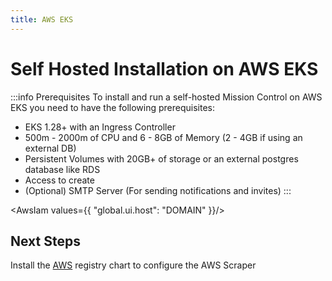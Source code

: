 ```yaml
---
title: AWS EKS
---
```



# Self Hosted Installation on AWS EKS

:::info Prerequisites
To install and run a self-hosted Mission Control on AWS EKS you need to have the following prerequisites:

- EKS 1.28+ with an Ingress Controller
- 500m - 2000m of CPU and 6 - 8GB of Memory (2 - 4GB if using an external DB)
- Persistent Volumes with 20GB+ of storage or an external postgres database like RDS
- Access to create
- (Optional) SMTP Server (For sending notifications and invites)
:::

<AwsIam values={{
  "global.ui.host": "DOMAIN"
}}/>



## Next Steps

Install the [AWS](/registry/aws) registry chart to configure the AWS Scraper
